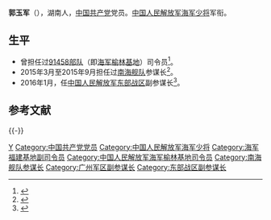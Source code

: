 '''郭玉军'''（{{bd|？|||catIdx=G郭}}），湖南人，[[中国共产党|中国共产党]]党员。[[中国人民解放军海军|中国人民解放军海军]][[少将|少将]]军衔。

{{Infobox officeholder
| 姓名        = 郭玉軍
 |军衔        = [[File:PLAMjGeneral_r.svg.png|50px]] [[中国人民解放军少将|海軍少将]]
| 效忠        = {{CPC}}<!--解放军格言：听党指挥--><br/>{{PRC}}
| 服务        = {{PLA}}
}}

==生平==

* 曾担任过[[91458部队|91458部队]]（即[[海军榆林基地|海军榆林基地]]）司令员<ref>{{Cite web|title=海军南海舰队人事调整：张文旦转任副司令员，郭玉军接参谋长_人事风向_澎湃新闻-The Paper|url=https://www.thepaper.cn/newsDetail_forward_1313526|accessdate=2020-07-21|work=www.thepaper.cn|archive-date=2020-07-21|archive-url=https://web.archive.org/web/20200721135809/https://www.thepaper.cn/newsDetail_forward_1313526|dead-url=no}}</ref>。
* 2015年3月至2015年9月担任过[[中国人民解放军南部战区海军|南海舰队]]参谋长<ref>{{Cite web|title=海军南海舰队人事调整：李玉杰鞠新春分任参谋长、装备部部长_人事风向_澎湃新闻-The Paper|url=https://www.thepaper.cn/newsDetail_forward_1382843|accessdate=2020-07-21|work=www.thepaper.cn|archive-date=2020-07-21|archive-url=https://web.archive.org/web/20200721115111/https://www.thepaper.cn/newsDetail_forward_1382843|dead-url=no}}</ref>。 
* 2016年1月，任[[中国人民解放军|中国人民解放军]][[东部战区|东部战区]]副参谋长<ref>{{Cite web|title=原广州军区副参谋长郭玉军少将任东部战区副参谋长_人事风向_澎湃新闻-The Paper|url=https://www.thepaper.cn/newsDetail_forward_1466130|accessdate=2020-07-21|work=www.thepaper.cn|archive-date=2020-07-22|archive-url=https://web.archive.org/web/20200722044307/https://www.thepaper.cn/newsDetail_forward_1466130|dead-url=no}}</ref>。

==参考文献==
{{reflist}}

{{-}}
{{start box}}
{{s-mil|pla}}
{{s-before|[[张文旦|张文旦]]}}
{{s-title|[[中国人民解放军海军|中国人民解放军海军]][[南海舰队|南海舰队]]参谋长|2015年3月－2015年9月}}
{{s-after|[[李玉杰|李玉杰]]}}
{{end box}}
{{DEFAULTSORT:Guo}}
[[Category:郭姓|Y]]
[[Category:中国共产党党员|Category:中国共产党党员]]
[[Category:中国人民解放军海军少将|Category:中国人民解放军海军少将]]
[[Category:海军福建基地副司令员|Category:海军福建基地副司令员]]
[[Category:中国人民解放军海军榆林基地司令员|Category:中国人民解放军海军榆林基地司令员]]
[[Category:南海舰队参谋长|Category:南海舰队参谋长]]
[[Category:广州军区副参谋长|Category:广州军区副参谋长]]
[[Category:东部战区副参谋长|Category:东部战区副参谋长]]
{{china-mil-bio-stub}}